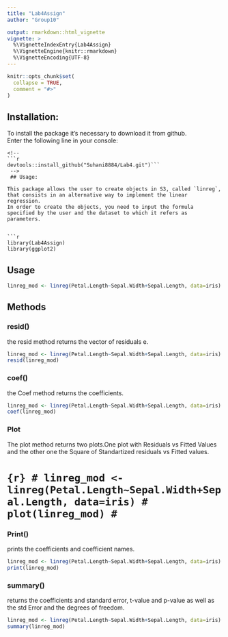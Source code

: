 ```yaml
---
title: "Lab4Assign"
author: "Group10"

output: rmarkdown::html_vignette
vignette: >
  %\VignetteIndexEntry{Lab4Assign}
  %\VignetteEngine{knitr::rmarkdown}
  %\VignetteEncoding{UTF-8}
---
```

```r
knitr::opts_chunk$set(
  collapse = TRUE,
  comment = "#>"
)
```
## Installation:
To install the package it's necessary to download it from github.  
Enter the following line in your console:
```devtools::install_github("Suhani8884/Lab4.git")
<!-- 
```r
devtools::install_github("Suhani8884/Lab4.git")```
 -->
 ## Usage:

This package allows the user to create objects in S3, called `linreg`, that consists in an alternative way to implement the linear regression.  
In order to create the objects, you need to input the formula specified by the user and the dataset to which it refers as parameters.


```r
library(Lab4Assign)
library(ggplot2)

```
## Usage 
```r
linreg_mod <- linreg(Petal.Length~Sepal.Width+Sepal.Length, data=iris)

```
## Methods

### resid()

the  resid method returns the vector of residuals e.
```r
linreg_mod <- linreg(Petal.Length~Sepal.Width+Sepal.Length, data=iris)
resid(linreg_mod)
```
### coef()
the Coef method  returns the coefficients.

```r
linreg_mod <- linreg(Petal.Length~Sepal.Width+Sepal.Length, data=iris)
coef(linreg_mod)

```
### Plot
The plot method returns two plots.One plot with Residuals vs Fitted Values and the other one the Square of Standartized residuals vs Fitted values. 

# ```{r}
# linreg_mod <- linreg(Petal.Length~Sepal.Width+Sepal.Length, data=iris)
# plot(linreg_mod)
# ```

### Print()
prints the coefficients and coefficient names.
```r
linreg_mod <- linreg(Petal.Length~Sepal.Width+Sepal.Length, data=iris)
print(linreg_mod)

```

### summary()
returns the coefficients and standard error, t-value and p-value as well as the std Error and the degrees of freedom.

```r
linreg_mod <- linreg(Petal.Length~Sepal.Width+Sepal.Length, data=iris)
summary(linreg_mod)
```




